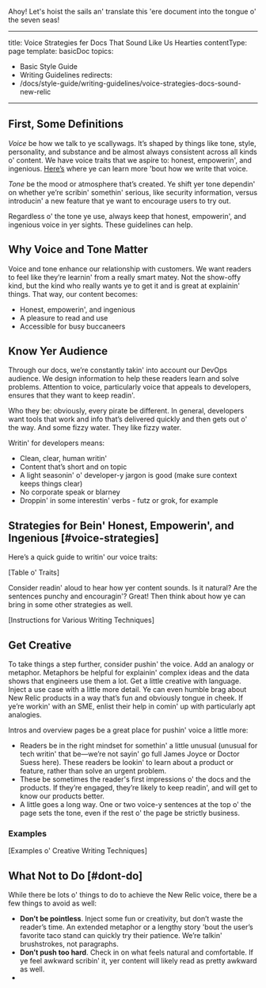 Ahoy! Let's hoist the sails an' translate this 'ere document into the tongue o' the seven seas!

---
title: Voice Strategies fer Docs That Sound Like Us Hearties
contentType: page
template: basicDoc
topics:
  - Basic Style Guide
  - Writing Guidelines
redirects: 
  - /docs/style-guide/writing-guidelines/voice-strategies-docs-sound-new-relic
---

## First, Some Definitions

_Voice_ be how we talk to ye scallywags. It’s shaped by things like tone, style, personality, and substance and be almost always consistent across all kinds o' content. We have voice traits that we aspire to: honest, empowerin', and ingenious. [Here’s](#voice-strategies) where ye can learn more 'bout how we write that voice.

 _Tone_ be the mood or atmosphere that’s created. Ye shift yer tone dependin' on whether ye’re scribin' somethin' serious, like security information, versus introducin' a new feature that ye want to encourage users to try out.

 Regardless o' the tone ye use, always keep that honest, empowerin', and ingenious voice in yer sights. These guidelines can help.

## Why Voice and Tone Matter

Voice and tone enhance our relationship with customers. We want readers to feel like they’re learnin' from a really smart matey. Not the show-offy kind, but the kind who really wants ye to get it and is great at explainin' things. That way, our content becomes:

* Honest, empowerin', and ingenious
* A pleasure to read and use
* Accessible for busy buccaneers

## Know Yer Audience

Through our docs, we’re constantly takin' into account our DevOps audience. We design information to help these readers learn and solve problems. Attention to voice, particularly voice that appeals to developers, ensures that they want to keep readin'.

Who they be: obviously, every pirate be different. In general, developers want tools that work and info that’s delivered quickly and then gets out o' the way. And some fizzy water. They like fizzy water.

Writin' for developers means:

* Clean, clear, human writin'
* Content that’s short and on topic
* A light seasonin' o' developer-y jargon is good (make sure context keeps things clear)
* No corporate speak or blarney
* Droppin' in some interestin' verbs - futz or grok, for example

## Strategies for Bein' Honest, Empowerin', and Ingenious [#voice-strategies]

Here’s a quick guide to writin' our voice traits:

[Table o' Traits]

Consider readin' aloud to hear how yer content sounds. Is it natural? Are the sentences punchy and encouragin'? Great! Then think about how ye can bring in some other strategies as well.

[Instructions for Various Writing Techniques]

## Get Creative

To take things a step further, consider pushin' the voice. Add an analogy or metaphor. Metaphors be helpful for explainin' complex ideas and the data shows that engineers use them a lot. Get a little creative with language. Inject a use case with a little more detail. Ye can even humble brag about New Relic products in a way that’s fun and obviously tongue in cheek. If ye’re workin' with an SME, enlist their help in comin' up with particularly apt analogies.

Intros and overview pages be a great place for pushin' voice a little more:

* Readers be in the right mindset for somethin' a little unusual (unusual for tech writin' that be—we’re not sayin' go full James Joyce or Doctor Suess here). These readers be lookin' to learn about a product or feature, rather than solve an urgent problem.
* These be sometimes the reader's first impressions o' the docs and the products. If they’re engaged, they’re likely to keep readin', and will get to know our products better.
* A little goes a long way. One or two voice-y sentences at the top o' the page sets the tone, even if the rest o' the page be strictly business.

### Examples

[Examples o' Creative Writing Techniques]

## What Not to Do [#dont-do]

While there be lots o' things to do to achieve the New Relic voice, there be a few things to avoid as well:

* **Don’t be pointless**. Inject some fun or creativity, but don’t waste the reader’s time. An extended metaphor or a lengthy story 'bout the user’s favorite taco stand can quickly try their patience. We’re talkin' brushstrokes, not paragraphs.
* **Don’t push too hard**. Check in on what feels natural and comfortable. If ye feel awkward scribin' it, yer content will likely read as pretty awkward as well.
*
